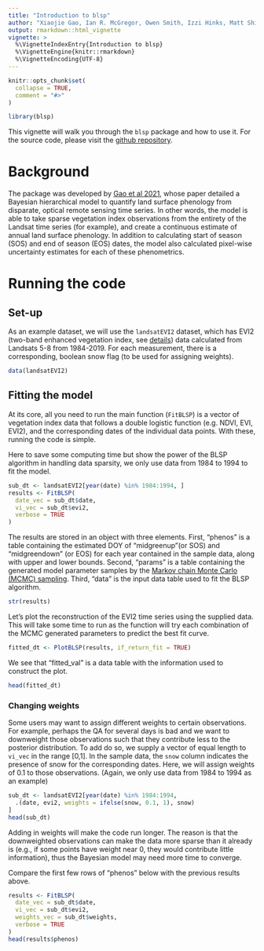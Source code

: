 ```yaml
---
title: "Introduction to blsp"
author: "Xiaojie Gao, Ian R. McGregor, Owen Smith, Izzi Hinks, Matt Shisler"
output: rmarkdown::html_vignette
vignette: >
  %\VignetteIndexEntry{Introduction to blsp}
  %\VignetteEngine{knitr::rmarkdown}
  %\VignetteEncoding{UTF-8}
---
```


```r
knitr::opts_chunk$set(
  collapse = TRUE,
  comment = "#>"
)
```

```r
library(blsp)
```

This vignette will walk you through the `blsp` package and how to use it. For the source code, please visit the [github repository](https://github.com/ncsuSEAL/Bayesian_LSP).

# Background
The package was developed by [Gao et al 2021](https://www.sciencedirect.com/science/article/pii/S0034425721002029?via%3Dihub), whose paper detailed a Bayesian hierarchical model to quantify land surface phenology from disparate, optical remote sensing time series. In other words, the model is able to take sparse vegetation index observations from the entirety of the Landsat time series (for example), and create a continuous estimate of annual land surface phenology. In addition to calculating start of season (SOS) and end of season (EOS) dates, the model also calculated pixel-wise uncertainty estimates for each of these phenometrics.

# Running the code
## Set-up
As an example dataset, we will use the `landsatEVI2` dataset, which has EVI2 (two-band enhanced vegetation index, see [details](https://en.wikipedia.org/wiki/Enhanced_vegetation_index)) data calculated from Landsats 5-8 from 1984-2019. For each measurement, there is a corresponding, boolean snow flag (to be used for assigning weights).
```r
data(landsatEVI2)
```

## Fitting the model
At its core, all you need to run the main function (`FitBLSP`) is a vector of vegetation index data that follows a double logistic function (e.g. NDVI, EVI, EVI2), and the corresponding dates of the individual data points. With these, running the code is simple. 

Here to save some computing time but show the power of the BLSP algorithm in handling data sparsity, we only use data from 1984 to 1994 to fit the model.
```r
sub_dt <- landsatEVI2[year(date) %in% 1984:1994, ]
results <- FitBLSP(
  date_vec = sub_dt$date, 
  vi_vec = sub_dt$evi2, 
  verbose = TRUE
)
```

The results are stored in an object with three elements. First, "phenos" is a table containing the estimated DOY of "midgreenup"(or SOS) and "midgreendown" (or EOS) for each year contained in the sample data, along with upper and lower bounds. Second, "params" is a table containing the generated model parameter samples by the [Markov chain Monte Carlo (MCMC) sampling](https://en.wikipedia.org/wiki/Markov_chain_Monte_Carlo). Third, "data" is the input data table used to fit the BLSP algorithm.
```r
str(results)
```

Let's plot the reconstruction of the EVI2 time series using the supplied data. This will take some time to run as the function will try each combination of the MCMC generated parameters to predict the best fit curve.
```r
fitted_dt <- PlotBLSP(results, if_return_fit = TRUE)
```

We see that "fitted_val" is a data table with the information used to construct the plot.
```r
head(fitted_dt)
```

### Changing weights
Some users may want to assign different weights to certain observations. For example, perhaps the QA for several days is bad and we want to downweight those observations such that they contribute less to the posterior distribution. To add do so, we supply a vector of equal length to `vi_vec` in the range [0,1]. In the sample data, the `snow` column indicates the presence of snow for the corresponding dates. Here, we will assign weights of 0.1 to those observations. (Again, we only use data from 1984 to 1994 as an example)
```r
sub_dt <- landsatEVI2[year(date) %in% 1984:1994, 
  .(date, evi2, weights = ifelse(snow, 0.1, 1), snow)
]
head(sub_dt)
```

Adding in weights will make the code run longer. The reason is that the downweighted observations can make the data more sparse than it already is (e.g., if some points have weight near 0, they would contribute little information), thus the Bayesian model may need more time to converge.

Compare the first few rows of "phenos" below with the previous results above.
```r
results <- FitBLSP(
  date_vec = sub_dt$date, 
  vi_vec = sub_dt$evi2, 
  weights_vec = sub_dt$weights,
  verbose = TRUE
)
head(results$phenos)
```
